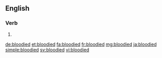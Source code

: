==English==

===Verb===
{{head|en|verb form}}

# {{en-past of|bloody}}

[[de:bloodied]]
[[et:bloodied]]
[[fa:bloodied]]
[[fr:bloodied]]
[[mg:bloodied]]
[[ja:bloodied]]
[[simple:bloodied]]
[[sv:bloodied]]
[[vi:bloodied]]